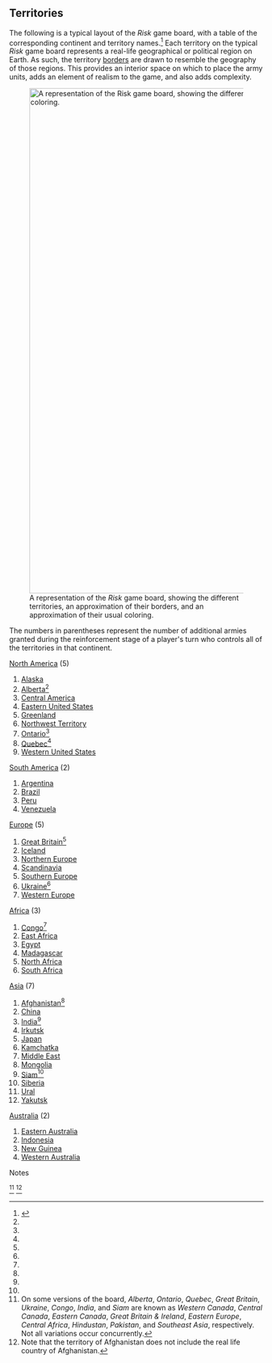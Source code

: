 == Territories ==
The following is a typical layout of the ''Risk'' game board, with a table of the corresponding continent and territory names.<ref>{{cite web | url = http://www.gamingcorner.nl/risk-territories.htm | title = Risk territories | work = The Gaming Corner | accessdate = 2006-05-12}}</ref> Each territory on the typical ''Risk'' game board represents a real-life geographical or political region on Earth. As such, the territory [[border]]s are drawn to resemble the geography of those regions. This provides an interior space on which to place the army units, adds an element of realism to the game, and also adds complexity.

[[File:Risk game map fixed.png|thumb|none|1000px|A representation of the ''Risk'' game board, showing the different territories, an approximation of their borders, and an approximation of their usual coloring.]]

The numbers in parentheses represent the number of additional armies granted during the reinforcement stage of a player's turn who controls all of the territories in that continent.
{{Multicol}}
; [[North America]] (5)
# [[Alaska]]
# [[Alberta]]<ref group="note" name="AltVerNames" />
# [[Central America]]
# [[Eastern United States]]
# [[Greenland]]
# [[Northwest Territories|Northwest Territory]]
# [[Ontario]]<ref group="note" name="AltVerNames" />
# [[Quebec]]<ref group="note" name="AltVerNames" />
# [[Western United States]]
; [[South America]] (2)
# [[Argentina]]
# [[Brazil]]
# [[Peru]]
# [[Venezuela]]
{{Multicol-break}}
; [[Europe]] (5)
# [[Great Britain]]<ref group="note" name="AltVerNames" />
# [[Iceland]]
# [[Northern Europe]]
# [[Scandinavia]]
# [[Southern Europe]]
# [[Ukraine]]<ref group="note" name="AltVerNames" />
# [[Western Europe]]
; [[Africa]] (3)
# [[Congo Basin|Congo]]<ref group="note" name="AltVerNames" />
# [[East Africa]]
# [[Egypt]]
# [[Madagascar]]
# [[North Africa]]
# [[Southern Africa|South Africa]]
{{Multicol-break}}
; [[Asia]] (7)
# [[Afghanistan]]<ref group="note" name="Afghanistan" />
# [[China]]
# [[India]]<ref group="note" name="AltVerNames" />
# [[Irkutsk Oblast|Irkutsk]]
# [[Japan]]
# [[Kamchatka]]
# [[Middle East]]
# [[Mongolia]]
# [[Siam]]<ref group="note" name="AltVerNames" />
# [[Siberia]]
# [[Ural (region)|Ural]]
# [[Sakha Republic|Yakutsk]]
; [[Oceania|Australia]] (2)
# [[Eastern states of Australia|Eastern Australia]]
# [[Indonesia]]
# [[New Guinea]]
# [[Western Australia]]
{{Multicol-end}}

; Notes
<references group="note">
<ref name="AltVerNames">On some versions of the board, ''Alberta'', ''Ontario'', ''Quebec'', ''Great Britain'', ''Ukraine'', ''Congo'', ''India'', and ''Siam'' are known as ''Western Canada'', ''Central Canada'', ''Eastern Canada'', ''Great Britain & Ireland'', ''Eastern Europe'', ''Central Africa'', ''Hindustan'', ''Pakistan'', and ''Southeast Asia'', respectively. Not all variations occur concurrently.</ref>
<ref name="Afghanistan">Note that the territory of Afghanistan does not include the real life country of Afghanistan.</ref>
</references>
